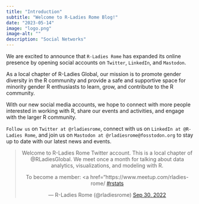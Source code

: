 ```yaml
---
title: "Introduction"
subtitle: "Welcome to R-Ladies Rome Blog!"
date: "2023-05-14"
image: "logo.png"
image-alt: ""
description: "Social Networks"
---
```


We are excited to announce that `R-Ladies Rome` has expanded its online presence by opening social accounts on `Twitter`, `LinkedIn`, and `Mastodon`.

As a local chapter of R-Ladies Global, our mission is to promote gender diversity in the R community and provide a safe and supportive space for minority gender R enthusiasts to learn, grow, and contribute to the R community.

With our new social media accounts, we hope to connect with more people interested in working with R, share our events and activities, and engage with the larger R community.

`Follow us` on `Twitter at @rladiesrome`, connect with us on `LinkedIn at @R-Ladies Rome`, and join us on `Mastodon at @rladiesrome@fosstodon.org` to stay up to date with our latest news and events.

<center>

<blockquote class="twitter-tweet">

<p lang="en" dir="ltr">

Welcome to R-Ladies Rome Twitter account. This is a local chapter of @RLadiesGlobal. We meet once a month for talking about data analytics, visualizations, and modeling with R.

To become a member: \<a href="https://www.meetup.com/rladies-rome/</a> <a href="https://twitter.com/hashtag/rstats?src=hash&amp;ref_src=twsrc%5Etfw">#rstats</a>

</p>

--- R-Ladies Rome (@rladiesrome) <a href="https://twitter.com/RLadiesRome/status/1575625486742364161">Sep 30, 2022</a>

</blockquote>

```{=html}
<script async src="https://platform.twitter.com/widgets.js" charset="utf-8"></script>
```
</center>
